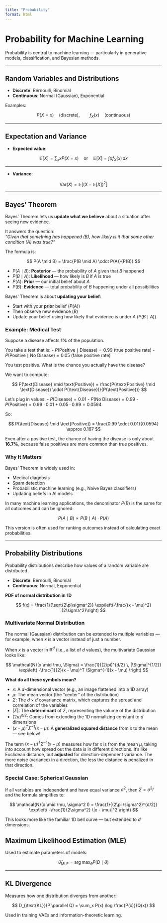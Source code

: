```yaml
---
title: "Probability"
format: html
---
```


# Probability for Machine Learning

Probability is central to machine learning — particularly in generative models, classification, and Bayesian methods.

---

## Random Variables and Distributions

- **Discrete**: Bernoulli, Binomial
- **Continuous**: Normal (Gaussian), Exponential

Examples:

$$
P(X = x) \quad \text{(discrete)}, \qquad f_X(x) \quad \text{(continuous)}
$$

--- 

## Expectation and Variance

- **Expected value**:

$$
\mathbb{E}[X] = \sum_x x P(X=x) \quad \text{or} \quad \mathbb{E}[X] = \int x f_X(x)\, dx
$$

---

- **Variance**:

$$
\mathrm{Var}(X) = \mathbb{E}[(X - \mathbb{E}[X])^2]
$$

---

## Bayes’ Theorem

Bayes’ Theorem lets us **update what we believe** about a situation after seeing new evidence.

It answers the question:  
_“Given that something has happened ($B$), how likely is it that some other condition ($A$) was true?”_

The formula is:

$$
P(A \mid B) = \frac{P(B \mid A) \cdot P(A)}{P(B)}
$$

- $P(A \mid B)$: **Posterior** — the probability of $A$ given that $B$ happened  
- $P(B \mid A)$: **Likelihood** — how likely is $B$ if $A$ is true  
- $P(A)$: **Prior** — our initial belief about $A$  
- $P(B)$: **Evidence** — total probability of $B$ happening under all possibilities

::: {.callout-note title="What is Bayes' Theorem really doing?"}
Bayes’ Theorem is about **updating your belief**:

- Start with your **prior** belief ($P(A)$)
- Then observe new evidence ($B$)
- Update your belief using how likely that evidence is under $A$ ($P(B \mid A)$)
:::

### Example: Medical Test

Suppose a disease affects **1%** of the population.

You take a test that is:
- $P(\text{Positive} \mid \text{Disease}) = 0.99$ (true positive rate)
- $P(\text{Positive} \mid \text{No Disease}) = 0.05$ (false positive rate)

You test positive. What is the chance you actually have the disease?

We want to compute:

$$
P(\text{Disease} \mid \text{Positive}) = \frac{P(\text{Positive} \mid \text{Disease}) \cdot P(\text{Disease})}{P(\text{Positive})}
$$

Let’s plug in values:
- $P(\text{Disease}) = 0.01$
- $P(\text{No Disease}) = 0.99$
- $P(\text{Positive}) = 0.99 \cdot 0.01 + 0.05 \cdot 0.99 = 0.0594$

So:

$$
P(\text{Disease} \mid \text{Positive}) = \frac{0.99 \cdot 0.01}{0.0594} \approx 0.167
$$

::: {.callout-note title="Surprising result"}
Even after a positive test, the chance of having the disease is only about **16.7%**, because false positives are more common than true positives.
:::

### Why It Matters

Bayes' Theorem is widely used in:

- Medical diagnosis  
- Spam detection  
- Probabilistic machine learning (e.g., Naive Bayes classifiers)  
- Updating beliefs in AI models

::: {.callout-tip title="Proportional version of Bayes' Rule"}
In many machine learning applications, the denominator $P(B)$ is the same for all outcomes and can be ignored:

$$
P(A \mid B) \propto P(B \mid A) \cdot P(A)
$$

This version is often used for ranking outcomes instead of calculating exact probabilities.
:::

---

## Probability Distributions

Probability distributions describe how values of a random variable are distributed.

- **Discrete**: Bernoulli, Binomial
- **Continuous**: Normal, Exponential

**PDF of normal distribution in 1D**

$$
f(x) = \frac{1}{\sqrt{2\pi\sigma^2}} \exp\left(-\frac{(x - \mu)^2}{2\sigma^2}\right)
$$

### Multivariate Normal Distribution

The normal (Gaussian) distribution can be extended to multiple variables — for example, when $x$ is a vector instead of just a number.

When $x$ is a vector in $\mathbb{R}^d$ (i.e., a list of $d$ values), the multivariate Gaussian looks like:

$$
\mathcal{N}(x \mid \mu, \Sigma) = 
\frac{1}{(2\pi)^{d/2} \, |\Sigma|^{1/2}} 
\exp\left( -\frac{1}{2}(x - \mu)^T \Sigma^{-1}(x - \mu) \right)
$$

**What do all these symbols mean?**

- $x$: A $d$-dimensional vector (e.g., an image flattened into a 1D array)
- $\mu$: The mean vector (the "center" of the distribution)
- $\Sigma$: The $d \times d$ covariance matrix, which captures the spread and correlation of the variables
- $|\Sigma|$: The **determinant** of $\Sigma$, representing the volume of the distribution
- $(2\pi)^{d/2}$: Comes from extending the 1D normalizing constant to $d$ dimensions
- $(x - \mu)^T \Sigma^{-1}(x - \mu)$: A **generalized squared distance** from $x$ to the mean — see below!

::: {.callout-tip title="What’s the Mahalanobis Distance?"}
The term $(x - \mu)^T \Sigma^{-1}(x - \mu)$ measures how far $x$ is from the mean $\mu$, taking into account how spread out the data is in different directions. It’s like Euclidean distance, but **adjusted** for direction-dependent variance. The more noise (variance) in a direction, the less the distance is penalized in that direction.
:::

### Special Case: Spherical Gaussian

If all variables are independent and have equal variance $\sigma^2$, then $\Sigma = \sigma^2 I$ and the formula simplifies to:

$$
\mathcal{N}(x \mid \mu, \sigma^2 I) = 
\frac{1}{(2\pi \sigma^2)^{d/2}} 
\exp\left( -\frac{1}{2\sigma^2} \|x - \mu\|^2 \right)
$$

This looks more like the familiar 1D bell curve — but extended to $d$ dimensions.

## Maximum Likelihood Estimation (MLE)

Used to estimate parameters of models:

$$
\hat{\theta}_{\text{MLE}} = \arg\max_\theta P(D \mid \theta)
$$

--- 

## KL Divergence

Measures how one distribution diverges from another:

$$
D_{\text{KL}}(P \parallel Q) = \sum_x P(x) \log \frac{P(x)}{Q(x)}
$$

Used in training VAEs and information-theoretic learning.
